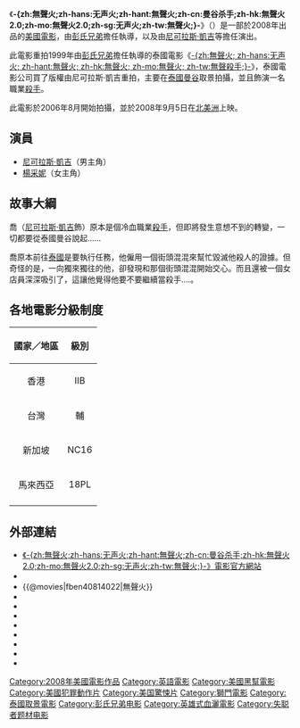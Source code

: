 {{Link style|time=2015-12-11T04:12:29+00:00}}
{{noteTA
|T=zh:無聲火 (美國電影);zh-hans:无声火 (美国电影);zh-hant:無聲火 (美國電影);zh-cn:曼谷杀手;zh-hk:無聲火2.0;zh-mo:無聲火2.0;zh-sg:无声火 (美国电影);zh-tw:無聲火 (美國電影);
}}
{{Infobox Film
| name               = -{zh:無聲火;zh-hans:无声火;zh-hant:無聲火;zh-cn:曼谷杀手;zh-hk:無聲火2.0;zh-mo:無聲火2.0;zh-sg:无声火;zh-tw:無聲火;}-
| original_name      = {{lang|en|Bangkok Dangerous}}
<!-- 因文件已删，故注解：| image              = Bangkok Dangerous poster (2008 American film Version).jpg -->
| caption            = 《-{zh:無聲火;zh-hans:无声火;zh-hant:無聲火;zh-cn:曼谷杀手;zh-hk:無聲火2.0;zh-mo:無聲火2.0;zh-sg:无声火;zh-tw:無聲火;}-》海報（2008年美國電影版）
| director           = [[彭氏兄弟|彭氏兄弟]]
| producer           = [[尼可拉斯·凱吉|尼可拉斯·凱吉]]<br />[[:en:Norman_Golightly|Norman Golightly]]<br />[[:en:William_Sherak|William Sherak]]<br />[[:en:Jason_Shuman|Jason Shuman]]
| writer             = [[彭氏兄弟|彭氏兄弟]]<br />[[:en:Jason_Richman|Jason Richman]]
| narrator           = [[尼可拉斯·凱吉|尼可拉斯·凱吉]]
| starring           = [[尼可拉斯·凱吉|尼可拉斯·凱吉]]<br />[[楊采妮|楊采妮]]<br />[[:en:Chakrit_Yamnam|Chakrit Yamnam]]
| music              = [[:en:Brian_Tyler|Brian Tyler]]
| cinematography     = [[:en:Decha_Srimantra|Decha Srimantra]]
| editing            = [[:en:Mike_Jackson|Mike Jackson]]<br />[[:en:Curran_Pang|Curran Pang]]
| production_company = 
| distributor        = [[獅門影業|獅門影業]]
| released           = {{film date|2008|8|22}}：<br/>在西班牙上映<br/>{{film date|2008|8|27}}：<br/>在法國上映<br/>{{film date|2008|9|3}}：<br/>在比利時上映<br/>{{film date|2008|9|4}}：<br/>在香港上映<br/>{{film date|2008|9|5}}：<br/>在美國上映<br/>{{film date|2008|9|11}}：<br/>在新加坡上映<br/>{{film date|2008|10|9}}：<br/>在台灣上映<br/>{{film date|2008|10|23}}：<br/>在馬來西亞上映
| runtime            = 100分鐘
| country            = [[美国电影|美国]]
| awards             = 
| language           = [[英語|英語]]為主，間中有[[泰語|泰語]]發音
| budget             = $45,000,000
| gross              = $40,732,688
| preceded_by        = 
| followed_by        = 
| cn_name            = 曼谷杀手
| hk_name            = 無聲火2.0
| tw_name            = 無聲火
}}
《'''-{zh:無聲火;zh-hans:无声火;zh-hant:無聲火;zh-cn:曼谷杀手;zh-hk:無聲火2.0;zh-mo:無聲火2.0;zh-sg:无声火;zh-tw:無聲火;}-'''》（{{lang-en|'''Bangkok Dangerous'''}}）是一部於2008年出品的[[美國電影|美國電影]]，由[[彭氏兄弟|彭氏兄弟]]擔任執導，以及由[[尼可拉斯·凱吉|尼可拉斯·凱吉]]等擔任演出。

此電影重拍1999年由[[彭氏兄弟|彭氏兄弟]]擔任執導的泰國電影《[[無聲火|-{zh:無聲火; zh-hans:无声火; zh-hant:無聲火; zh-hk:無聲火; zh-mo:無聲火; zh-tw:無聲殺手;}-]]》，泰國電影公司買了版權由尼可拉斯·凱吉重拍，主要在[[泰國|泰國]][[曼谷|曼谷]]取景拍攝，並且飾演一名職業[[殺手|殺手]]。

此電影於2006年8月開始拍攝，並於2008年9月5日在[[北美洲|北美洲]]上映。

==演員==
*[[尼可拉斯·凱吉|尼可拉斯·凱吉]]（男主角）
*[[楊采妮|楊采妮]]（女主角）

==故事大綱==
喬（[[尼可拉斯·凱吉|尼可拉斯·凱吉]]飾）原本是個冷血職業[[殺手|殺手]]，但即將發生意想不到的轉變，一切都要從泰國曼谷說起……

喬原本前往[[泰國|泰國]]是要執行任務，他僱用一個街頭混混來幫忙毀滅他殺人的證據。但奇怪的是，一向獨來獨往的他，卻發現和那個街頭混混開始交心。而且還被一個女店員深深吸引了，這讓他覺得他要不要繼續當殺手....。

==各地電影分級制度==
{|class="wikitable"
|-
!國家／地區 !!級別
|-
|align="center"| <span style=>香港</span> ||align="center"| <span style=>IIB</span>
|-
|align="center"| <span style=>台灣</span> ||align="center"| <span style=>輔</span>
|-
|align="center"| <span style=>新加坡</span> ||align="center"| <span style=>NC16</span>
|-
|align="center"| <span style=>馬來西亞</span> ||align="center"| <span style=>18PL</span>
|-
|}

==外部連結==
*[https://web.archive.org/web/20081216021525/http://www.bangkokdangerousmovie.net/ 《-{zh:無聲火;zh-hans:无声火;zh-hant:無聲火;zh-cn:曼谷杀手;zh-hk:無聲火2.0;zh-mo:無聲火2.0;zh-sg:无声火;zh-tw:無聲火;}-》電影官方網站]{{en}}
*{{Yahoo-movie-tw id|2633|-{zh:無聲火;zh-hans:无声火;zh-hant:無聲火;zh-cn:曼谷杀手;zh-hk:無聲火2.0;zh-mo:無聲火2.0;zh-sg:无声火;zh-tw:無聲火;}-}}
*{{@movies|fben40814022|無聲火}}
*{{douban|title=曼谷杀手}}
*{{Mtime|53988|曼谷杀手}}
*{{Amg movie|354363|-{zh:無聲火;zh-hans:无声火;zh-hant:無聲火;zh-cn:曼谷杀手;zh-hk:無聲火2.0;zh-mo:無聲火2.0;zh-sg:无声火;zh-tw:無聲火;}-}}
*{{rotten-tomatoes|bangkok_dangerous|-{zh:無聲火;zh-hans:无声火;zh-hant:無聲火;zh-cn:曼谷杀手;zh-hk:無聲火2.0;zh-mo:無聲火2.0;zh-sg:无声火;zh-tw:無聲火;}-}}
*{{mojo title|bangkokdangerous|-{zh:無聲火;zh-hans:无声火;zh-hant:無聲火;zh-cn:曼谷杀手;zh-hk:無聲火2.0;zh-mo:無聲火2.0;zh-sg:无声火;zh-tw:無聲火;}-}}
*{{Tcmdb title|646891|-{zh:無聲火;zh-hans:无声火;zh-hant:無聲火;zh-cn:曼谷杀手;zh-hk:無聲火2.0;zh-mo:無聲火2.0;zh-sg:无声火;zh-tw:無聲火;}-}}
*{{metacritic film|bangkok-dangerous|-{zh:無聲火;zh-hans:无声火;zh-hant:無聲火;zh-cn:曼谷杀手;zh-hk:無聲火2.0;zh-mo:無聲火2.0;zh-sg:无声火;zh-tw:無聲火;}-}}
*{{imdb title|0814022|-{zh:無聲火; zh-hans:无声火; zh-hant:無聲火; zh-cn:曼谷杀手; zh-hk:無聲火2.0; zh-mo:無聲火2.0; zh-sg:无声火; zh-tw:無聲火;}-}}

{{DEFAULTSORT:Bangkok Dangerous}}
[[Category:2008年美國電影作品|Category:2008年美國電影作品]]
[[Category:英語電影|Category:英語電影]]
[[Category:美國黑幫電影|Category:美國黑幫電影]]
[[Category:美國犯罪動作片|Category:美國犯罪動作片]]
[[Category:美国驚悚片|Category:美国驚悚片]]
[[Category:獅門電影|Category:獅門電影]]
[[Category:泰國取景電影|Category:泰國取景電影]]
[[Category:彭氏兄弟电影|Category:彭氏兄弟电影]]
[[Category:英雄式血灑電影|Category:英雄式血灑電影]]
[[Category:失聪者题材电影|Category:失聪者题材电影]]